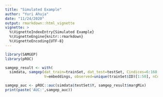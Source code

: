 ```yaml
---
title: "Simulated Example"
author: "Yuri Ahuja"
date: "11/24/2020"
output: rmarkdown::html_vignette
vignette: >
  %\VignetteIndexEntry{Simulated Example}
  %\VignetteEngine{knitr::rmarkdown}
  %\VignetteEncoding{UTF-8}
---
```


```r
library(SAMGEP)
library(pROC)
```


```r
samgep_result <- with(
  simdata, samgep(dat_train=trainSet, dat_test=testSet, Cindices=6:160, lambda=0.05,
                  V=embeddings, observed=unique(trainSet$ID)[1:50], nCores=1))
```


```r
samgep_auc <- pROC::auc(simdata$testSet$Y, samgep_result$margMix)
print(paste('AUC:',samgep_auc))
```

